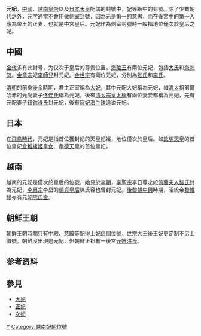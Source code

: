 {{unreferenced|time=2015-09-14T22:43:29+00:00}}
'''元妃'''，[[中國|中國]]、[[越南|越南]][[皇帝|皇帝]]以及[[日本|日本]][[天皇|天皇]]配偶的封號中，[[妃|妃]]等級中的封號。除了少數朝代之外，元字通常不會用做[[側室|側室]]封號，因為元是第一的意思，而在後宮中的第一人應為帝王的正妻，也就是中宮皇后。元妃作為側室封號時一般指地位僅次於皇后之妃。

==中國==
[[金代|金代]]多有此封号，为仅次于皇后的尊贵位置。[[海陵王|海陵王]]有兩位元妃，包括[[大元妃_(金海陵王)|大氏]]和[[奈剌忽|奈剌忽]]。[[金章宗|金章宗]]妃[[李師兒|李師兒]]封元妃。[[金世宗|金世宗]]有兩位元妃，分別為[[張元妃|张氏]]和[[李妃_(金世宗)|李氏]]。

[[清朝|清朝]]的前身[[後金|後金]]時期，君主正室稱為[[大妃|大妃]]，其中元配大妃稱為元妃，如[[清太祖|清太祖]]努爾哈赤的元配妻子[[清太祖元妃|佟佳氏]]稱為元妃。後來[[清太宗|清太宗]][[皇太極|皇太極]]有兩位妻妾都稱為元妃，先有元配妻子[[清太宗元妃|鈕鈷祿氏]]封元妃，後有[[海兰珠|宸妃海兰珠]]追谥元妃。

==日本==
在[[飛鳥時代|飛鳥時代]]，元妃是指首位獲封妃的天皇妃嬪，地位僅次於皇后。如[[欽明天皇|欽明天皇]]的首位皇妃[[倉稚綾姬皇女|倉稚綾姬皇女]]、[[孝德天皇|孝德天皇]]的首位皇妃{{link-ja|阿倍小足媛|小足媛}}。

==越南==
越南的元妃是僅次於皇后的位號，始見於[[李朝_(越南)|李朝]]，[[李聖宗|李聖宗]]李日尊之妃[[倚蘭夫人|倚蘭夫人黎氏]]封為元妃，[[李惠宗|李惠宗]]李旵的[[順貞皇后|順貞皇后]]陳氏容也曾封元妃。[[後黎朝|後黎朝]][[黎中興朝|中興]]時期，昭統帝[[黎維祁|黎維祁]]亦有元妃[[阮氏金|阮氏金]]。

==朝鲜王朝==
朝鲜王朝時期只有中殿、慈殿等配得上妃這個位號，世宗大王後王妃更定制不另上徽號。朝鮮沒出現過元妃，但朝鮮正祖有一後宮[[元嬪洪氏|元嬪洪氏]]。

== 参考资料 ==

{{Reflist|2}}
==參見==
*[[大妃|大妃]]
*[[正妃|正妃]]
*[[次妃|次妃]]

{{历史小作品}}

[[Category:中国妃的位号|Y]]
[[Category:越南妃的位號|Category:越南妃的位號]]